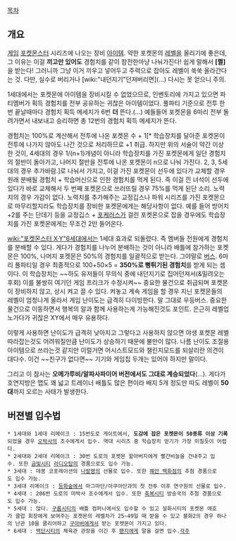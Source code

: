 [[목차]]
== 개요 ==
[[게임]] [[포켓몬스터]] 시리즈에 나오는 장비 [[아이템]]. 약한 포켓몬의 [[레벨]]을 올리기에 좋은데, 그 이유는 이걸 '''끼고만 있어도''' 경험치를 같이 참전한마냥 나눠가진다! 쉽게 말해서 '''[쩔]'''을 받는다! 그러니까 그냥 이거 끼우고 넣어두고 주력으로 잡아도 레벨이 쑥쑥 올라간다는 것. 다만, 실수로 버리거나 [wiki:"내던지기"던져버리면](…) 다시는 못 얻으니 주의.

1세대에서는 포켓몬에 아이템을 장비시킬 수 없었으므로, 인벤토리에 가지고 있으면 파티멤버가 획득 경험치를 전부 공유하는 귀찮은 아이템이었다. 풀파티 기준으로 전투 한번 끝날때마다 경험치 획득 메세지가 6번 '''더''' 뜬다.(…) 예들들어 포켓몬을 6마리 전부 돌려가면서 내보내고 승리하면 총 12번의 경험치 획득 메세지가 뜬다.

경험치는 100%로 계산해서 전투에 나온 포켓몬 수 + 1[* 학습장치를 달아준 포켓몬이 전투에 나가지 않아도 나간 것으로 처리하므로 +1 취급. 하지만 위의 서술이 약간 이상한 것이, 4세대의 경우 1/(n+1)개념이 아니라 학습장치를 가진 포켓몬에게 일단 경험치의 절반이 돌아가고, 나머지 절반을 전투에 나온 포켓몬이 n으로 나눠 가진다. 2, 3, 5세대의 경우 추가바람.]로 나눠서 가지고, 이걸 가진 포켓몬이 선두에 있다가 교체할 경우 원래 분배될 경험치 + 학습머신으로 인한 경험치를 먹게 된다. 즉 이걸 낀 녀석이 선두에 있다가 바로 교체해서 두 번째 포켓몬으로 쓰러뜨릴 경우 75%를 먹게 된단 소리. 노력치의 경우 가감이 없다. 노력치를 추가해주는 교정깁스나 파워 시리즈를 가진 포켓몬으로 마무리할지라도 학습장치를 장비한 포켓몬에게는 해당사항이 없다. 예를 들어 방어치 +2를 주는 단데기 등을 교정깁스 + [[포케러스]]가 걸린 포켓몬으로 잡을 경우에도 학습장치를 가진 포켓몬에게는 무조건 2만 들어온다.

[[wiki:"포켓몬스터 X·Y"6세대]]에서는 1세대 효과로 되돌렸다. 즉 멤버들 전원에게 경험치를 분배할 수 있다. 게다가 경험치를 나누어 분배하는 것이 아니라 배틀에 참가하는 포켓몬은 100%, 나머지 포켓몬은 50%의 경험치를 일괄적으로 받는다. 그야말로 [[버스]]. 6마리 풀파티일 경우 최종적으로 100+50×5 = '''350%로 뻥튀기된 경험치'''를 받게 되는 셈이다. 이 학습장치는 ~~하도 유저들이 무의식 중에 내던지기로 집어던져서(&밀려오는 후회) 이를 불쌍히 여기던 게임 프리크가 수정시켜~~ 중요한 물건으로 취급되며 포켓몬이 장비하지 않고, 상시 켜고 끌 수 있다. 켜놓고 계속 게임을 할 경우 지닌 포켓몬들의 레벨이 엄청나게 올라서 게임 난이도는 급격히 다이빙한다. 말 그대로 우등버스.
중요한 물건으로 이동하면서 행복의 알과 함께 사용하는게 가능해진것도 포인트. 은근히 레벨업 노가다가 귀찮은 XY에서 매우 유용하다.

이렇게 사용하면 난이도가 급격히 낮아지고 그렇다고 사용하지 않으면 야생 포켓몬 레벨 따라잡는것도 어려워질만큼 난이도가 상승하기 때문에 불만이 많다. 나름 난이도 조절용 아이템으로 쓰라는것 같지만 이럴거면 어시스트모드와 챌린지모드를 되살리란 의견이 대다수. 이건 ~~친구가 없다면~~ 기기와 게임칩 두개는 있어야 하지만 말이다.

그리고 이 참사는 '''오메가루비/알파사파이어 버전에서도 그대로 계승되었다'''(…). 게다가 호연지방은 맵도 꽤 넓고 트레이너 배틀도 많은 편이라 배지 5개 정도만 따도 레벨이 '''50대'''까지 오르는 사태가 발생한다.

== 버젼별 입수법 ==
 * 1세대와 1세대 리메이크 : 15번도로 게이트에서, '''도감에 잡은 포켓몬이 50종류 이상 기록'''되었을 경우 [[오박사]]의 조수에게서 입수. 역대 시리즈 중 학습장치 얻기가 가장 미칠듯이 어렵다.
 * 2세대와 2세대 리메이크 : 30번 도로의 포켓몬 할아버지에게 빨간비늘을 건내주고 입수. 또한 [[금빛시티]] [[라디오탑]]의 경품으로도 입수 가능.
 * 3세대 : 데봉 코포레이션의 [[나발명]]의 선물로 입수. 또한 [[해안시티|해안 백화점]]의 추첨 경품으로도 입수 가능.
 * 3세대 리메이크 : [[등화숲]]에서 마그마단/아쿠아단과의 첫 전투 이후 연구원의 선물로 입수.
 * 4세대 : 206번 도로의 마박사 조수에게서 입수. 또한 [[축복시티]] 방송국의 추첨 경품으로도 입수 가능.
 * 5세대 : 많다. [[구름시티]]의 배틀 컴퍼니에서도 입수할 수 있고 설화시티의 포켓몬 애호가 클럽 회장에게 보여주는 포켓몬의 레벨차가 25~49일 때 받을 수 있고 블화2의 경우 하나의 난관 10을 클리어하고 [[구아버]]에게서 받는 포켓몬이 가지고 있다.
 * 6세대 : [[백단시티]]의 체육관 관장을 이긴 후 [[팬지(포켓몬스터)|팬지]]에게 말을 걸면 입수.[[각주]]
